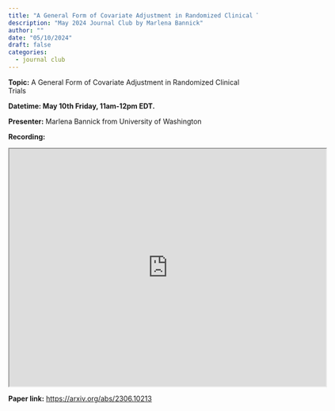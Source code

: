 ```yaml
---
title: "A General Form of Covariate Adjustment in Randomized Clinical Trials"
description: "May 2024 Journal Club by Marlena Bannick"
author: ""
date: "05/10/2024"
draft: false
categories:
  - journal club
---
```


**Topic:** A General Form of Covariate Adjustment in Randomized Clinical Trials 

**Datetime: May 10th Friday, 11am-12pm EDT.**

**Presenter:** Marlena Bannick from University of Washington

**Recording:** 
```{=html}
<iframe src="https://drive.google.com/file/d/167YZuPvqe1u-pKVNak82tzX1s_TdPJfG/preview" width="640" height="480" allowfullscreen="true" allow="autoplay"></iframe>
```

**Paper link:** <https://arxiv.org/abs/2306.10213>

```{=html}
<script src="https://giscus.app/client.js"
        data-repo="carswg/carswg.github.io"
        data-repo-id="R_kgDOLX8xOg"
        data-category="General"
        data-category-id="DIC_kwDOLX8xOs4CeZQB"
        data-mapping="title"
        data-strict="1"
        data-reactions-enabled="1"
        data-emit-metadata="0"
        data-input-position="bottom"
        data-theme="light_high_contrast"
        data-lang="en"
        crossorigin="anonymous"
        async>
</script>
```

